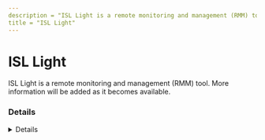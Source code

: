 ```yaml
---
description = "ISL Light is a remote monitoring and management (RMM) tool. More information will be added as it becomes available."
title = "ISL Light"
---
```




# ISL Light

ISL Light is a remote monitoring and management (RMM) tool. More information will be added as it becomes available.

### Details
<Details author={""}
         category={""}
         created={""}
         website={""}
         lastModified={""}
         privileges={""}
         free={ false }
         verification={ false }
/>

#### Installation Paths
<Card code={ ["islalwaysonmonitor.exe", "isllight.exe", "isllightservice.exe"] }/>





### Forensic Artifacts




#### Network Artifacts
<EuiSpacer size="xl"/>
<NetworkArtifactsTable data={ [{"Description": "Known remote domains", "Domains": ["islonline.com"], "Ports": []}] }/>




### Detections
- Detects potential network activity of ISL Light RMM tool
  - [Sigma Rule](https://github.com/magicsword-io/LOLRMM/blob/main/detections/sigma/isl_light_network_sigma.yml)
- Detects potential processes activity of ISL Light RMM tool
  - [Sigma Rule](https://github.com/magicsword-io/LOLRMM/blob/main/detections/sigma/isl_light_processes_sigma.yml)


